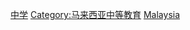 {{catmain|馬來西亞中學列表}}
[[Category:马来西亚学校|中学]]
[[Category:马来西亚中等教育|Category:马来西亚中等教育]]
[[Category:各國中學|Malaysia]]